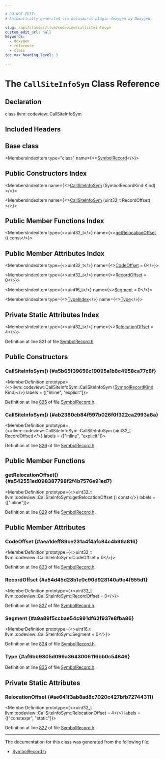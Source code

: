 ```yaml
---

# DO NOT EDIT!
# Automatically generated via docusaurus-plugin-doxygen by Doxygen.

slug: /api/classes/llvm/codeview/callsiteinfosym
custom_edit_url: null
keywords:
  - doxygen
  - reference
  - class
toc_max_heading_level: 3

---
```





# The `CallSiteInfoSym` Class Reference

<DoxygenPage pluginConfig={pluginConfig}>



## Declaration

<CodeBlock>class llvm::codeview::CallSiteInfoSym</CodeBlock>

## Included Headers

<IncludesList>
<IncludesListItem
  filePath="llvm/DebugInfo/CodeView/SymbolRecord.h"
  permalink="/docs/api/files/include/include/llvm/include/llvm/debuginfo/include/llvm/debuginfo/codeview/symbolrecord-h"
  isLocal="true" />
</IncludesList>

## Base class

<MembersIndex>

<MembersIndexItem
  type="class"
  name={<><a href="/docs/api/classes/llvm/codeview/symbolrecord">SymbolRecord</a></>}>
</MembersIndexItem>

</MembersIndex>

## Public Constructors Index

<MembersIndex>

<MembersIndexItem
  name={<><a href="#a5b65f39656c19095a1b8c4958ca77c8f">CallSiteInfoSym</a> (SymbolRecordKind Kind)</>}>
</MembersIndexItem>

<MembersIndexItem
  name={<><a href="#ab2380cb84f597b026f0f322ca2993a8a">CallSiteInfoSym</a> (uint32&#95;t RecordOffset)</>}>
</MembersIndexItem>

</MembersIndex>

## Public Member Functions Index

<MembersIndex>

<MembersIndexItem
  type={<>uint32&#95;t</>}
  name={<><a href="#a542551ed098387798f2f4b7576e91ed7">getRelocationOffset</a> () const</>}>
</MembersIndexItem>

</MembersIndex>

## Public Member Attributes Index

<MembersIndex>

<MembersIndexItem
  type={<>uint32&#95;t</>}
  name={<><a href="#aea1deff89ce231a4f4afc84c4b96a816">CodeOffset</a> = 0</>}>
</MembersIndexItem>

<MembersIndexItem
  type={<>uint32&#95;t</>}
  name={<><a href="#a54d45d28b1e0c90d928140a9e4f555d1">RecordOffset</a> = 0</>}>
</MembersIndexItem>

<MembersIndexItem
  type={<>uint16&#95;t</>}
  name={<><a href="#a9a89f5ccbae54c991df62f937e8fba86">Segment</a> = 0</>}>
</MembersIndexItem>

<MembersIndexItem
  type={<><a href="/docs/api/classes/llvm/codeview/typeindex">TypeIndex</a></>}
  name={<><a href="#af6bb9305d099a3643006116bb0c54846">Type</a></>}>
</MembersIndexItem>

</MembersIndex>

## Private Static Attributes Index

<MembersIndex>

<MembersIndexItem
  type={<>uint32&#95;t</>}
  name={<><a href="#ae641f3ab8ad8c7020c427bfb72744311">RelocationOffset</a> = 4</>}>
</MembersIndexItem>

</MembersIndex>


Definition at line 821 of file <a href="/docs/api/files/include/include/llvm/include/llvm/debuginfo/include/llvm/debuginfo/codeview/symbolrecord-h">SymbolRecord.h</a>.

<SectionDefinition>

## Public Constructors

### CallSiteInfoSym() {#a5b65f39656c19095a1b8c4958ca77c8f}

<MemberDefinition
  prototype={<>llvm::codeview::CallSiteInfoSym::CallSiteInfoSym (<a href="/docs/api/namespaces/llvm/codeview/#a718bd404e8a87ee5e1a21b0c267cde17">SymbolRecordKind</a> Kind)</>}
  labels = {["inline", "explicit"]}>

Definition at line <a href="/docs/api/files/include/include/llvm/include/llvm/debuginfo/include/llvm/debuginfo/codeview/symbolrecord-h/#l00825">825</a> of file <a href="/docs/api/files/include/include/llvm/include/llvm/debuginfo/include/llvm/debuginfo/codeview/symbolrecord-h">SymbolRecord.h</a>.
</MemberDefinition>

### CallSiteInfoSym() {#ab2380cb84f597b026f0f322ca2993a8a}

<MemberDefinition
  prototype={<>llvm::codeview::CallSiteInfoSym::CallSiteInfoSym (uint32&#95;t RecordOffset)</>}
  labels = {["inline", "explicit"]}>

Definition at line <a href="/docs/api/files/include/include/llvm/include/llvm/debuginfo/include/llvm/debuginfo/codeview/symbolrecord-h/#l00826">826</a> of file <a href="/docs/api/files/include/include/llvm/include/llvm/debuginfo/include/llvm/debuginfo/codeview/symbolrecord-h">SymbolRecord.h</a>.
</MemberDefinition>

</SectionDefinition>

<SectionDefinition>

## Public Member Functions

### getRelocationOffset() {#a542551ed098387798f2f4b7576e91ed7}

<MemberDefinition
  prototype={<>uint32&#95;t llvm::codeview::CallSiteInfoSym::getRelocationOffset () const</>}
  labels = {["inline"]}>

Definition at line <a href="/docs/api/files/include/include/llvm/include/llvm/debuginfo/include/llvm/debuginfo/codeview/symbolrecord-h/#l00829">829</a> of file <a href="/docs/api/files/include/include/llvm/include/llvm/debuginfo/include/llvm/debuginfo/codeview/symbolrecord-h">SymbolRecord.h</a>.
</MemberDefinition>

</SectionDefinition>

<SectionDefinition>

## Public Member Attributes

### CodeOffset {#aea1deff89ce231a4f4afc84c4b96a816}

<MemberDefinition
  prototype={<>uint32&#95;t llvm::codeview::CallSiteInfoSym::CodeOffset = 0</>}>

Definition at line <a href="/docs/api/files/include/include/llvm/include/llvm/debuginfo/include/llvm/debuginfo/codeview/symbolrecord-h/#l00833">833</a> of file <a href="/docs/api/files/include/include/llvm/include/llvm/debuginfo/include/llvm/debuginfo/codeview/symbolrecord-h">SymbolRecord.h</a>.
</MemberDefinition>

### RecordOffset {#a54d45d28b1e0c90d928140a9e4f555d1}

<MemberDefinition
  prototype={<>uint32&#95;t llvm::codeview::CallSiteInfoSym::RecordOffset = 0</>}>

Definition at line <a href="/docs/api/files/include/include/llvm/include/llvm/debuginfo/include/llvm/debuginfo/codeview/symbolrecord-h/#l00837">837</a> of file <a href="/docs/api/files/include/include/llvm/include/llvm/debuginfo/include/llvm/debuginfo/codeview/symbolrecord-h">SymbolRecord.h</a>.
</MemberDefinition>

### Segment {#a9a89f5ccbae54c991df62f937e8fba86}

<MemberDefinition
  prototype={<>uint16&#95;t llvm::codeview::CallSiteInfoSym::Segment = 0</>}>

Definition at line <a href="/docs/api/files/include/include/llvm/include/llvm/debuginfo/include/llvm/debuginfo/codeview/symbolrecord-h/#l00834">834</a> of file <a href="/docs/api/files/include/include/llvm/include/llvm/debuginfo/include/llvm/debuginfo/codeview/symbolrecord-h">SymbolRecord.h</a>.
</MemberDefinition>

### Type {#af6bb9305d099a3643006116bb0c54846}

<MemberDefinition
  prototype="TypeIndex llvm::codeview::CallSiteInfoSym::Type">

Definition at line <a href="/docs/api/files/include/include/llvm/include/llvm/debuginfo/include/llvm/debuginfo/codeview/symbolrecord-h/#l00835">835</a> of file <a href="/docs/api/files/include/include/llvm/include/llvm/debuginfo/include/llvm/debuginfo/codeview/symbolrecord-h">SymbolRecord.h</a>.
</MemberDefinition>

</SectionDefinition>

<SectionDefinition>

## Private Static Attributes

### RelocationOffset {#ae641f3ab8ad8c7020c427bfb72744311}

<MemberDefinition
  prototype={<>uint32&#95;t llvm::codeview::CallSiteInfoSym::RelocationOffset = 4</>}
  labels = {["constexpr", "static"]}>

Definition at line <a href="/docs/api/files/include/include/llvm/include/llvm/debuginfo/include/llvm/debuginfo/codeview/symbolrecord-h/#l00822">822</a> of file <a href="/docs/api/files/include/include/llvm/include/llvm/debuginfo/include/llvm/debuginfo/codeview/symbolrecord-h">SymbolRecord.h</a>.
</MemberDefinition>

</SectionDefinition>

<hr/>

The documentation for this class was generated from the following file:

<ul>
<li><a href="/docs/api/files/include/include/llvm/include/llvm/debuginfo/include/llvm/debuginfo/codeview/symbolrecord-h">SymbolRecord.h</a></li>
</ul>

</DoxygenPage>
